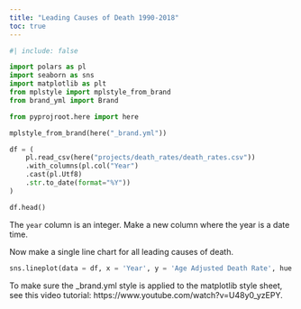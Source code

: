 ```yaml
---
title: "Leading Causes of Death 1990-2018"
toc: true
---
```



```python
#| include: false

import polars as pl
import seaborn as sns
import matplotlib as plt
from mplstyle import mplstyle_from_brand
from brand_yml import Brand

from pyprojroot.here import here

mplstyle_from_brand(here("_brand.yml"))

```



```python

df = (
    pl.read_csv(here("projects/death_rates/death_rates.csv"))
    .with_columns(pl.col("Year")
    .cast(pl.Utf8)
    .str.to_date(format="%Y"))
)

```




```python

df.head()

```

The `year` column is an integer. Make a new column where the year is a date time.


Now make a single line chart for all leading causes of death.

```python

sns.lineplot(data = df, x = 'Year', y = 'Age Adjusted Death Rate', hue = 'Cause')

```

To make sure the _brand.yml style is applied to the matplotlib style sheet, see this video tutorial: https://www.youtube.com/watch?v=U48y0_yzEPY.